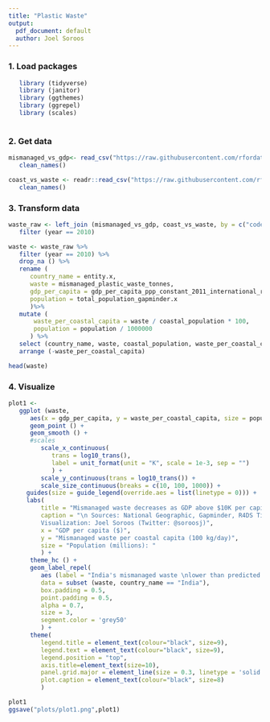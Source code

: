 ```yaml
---
title: "Plastic Waste"
output:
  pdf_document: default
  author: Joel Soroos
---
```


### 1. Load packages
```r

   library (tidyverse)
   library (janitor)
   library (ggthemes)
   library (ggrepel)
   library (scales)
   
```


### 2. Get data
```r

mismanaged_vs_gdp<- read_csv("https://raw.githubusercontent.com/rfordatascience/tidytuesday/master/data/2019/2019-05-21/per-capita-mismanaged-plastic-waste-vs-gdp-per-capita.csv") %>%
   clean_names()

coast_vs_waste <- readr::read_csv("https://raw.githubusercontent.com/rfordatascience/tidytuesday/master/data/2019/2019-05-21/coastal-population-vs-mismanaged-plastic.csv") %>%
   clean_names()

```


### 3. Transform data
```r

waste_raw <- left_join (mismanaged_vs_gdp, coast_vs_waste, by = c("code", "year")) %>%
   filter (year == 2010)

waste <- waste_raw %>%
   filter (year == 2010) %>%
   drop_na () %>%
   rename (
      country_name = entity.x,
      waste = mismanaged_plastic_waste_tonnes,
      gdp_per_capita = gdp_per_capita_ppp_constant_2011_international_rate,
      population = total_population_gapminder.x
      )%>%
   mutate (
       waste_per_coastal_capita = waste / coastal_population * 100,
       population = population / 1000000
      ) %>%
   select (country_name, waste, coastal_population, waste_per_coastal_capita,  gdp_per_capita, population) %>%
   arrange (-waste_per_coastal_capita)

head(waste)

```


### 4. Visualize
```r

plot1 <-
   ggplot (waste,
      aes(x = gdp_per_capita, y = waste_per_coastal_capita, size = population)) +
      geom_point () +
      geom_smooth () +
      #scales
         scale_x_continuous(
            trans = log10_trans(),
            label = unit_format(unit = "K", scale = 1e-3, sep = "")
            ) +
         scale_y_continuous(trans = log10_trans()) +
         scale_size_continuous(breaks = c(10, 100, 1000)) +
     guides(size = guide_legend(override.aes = list(linetype = 0))) +
     labs(
         title = "Mismanaged waste decreases as GDP above $10K per capita",
         caption = "\n Sources: National Geographic, Gapminder, R4DS Tidy Tuesday
         Visualization: Joel Soroos (Twitter: @soroosj)",
         x = "GDP per capita ($)",
         y = "Mismanaged waste per coastal capita (100 kg/day)",
         size = "Population (millions): "
         ) +
      theme_hc () +
      geom_label_repel(
         aes (label = "India's mismanaged waste \nlower than predicted \nfor its per capita GDP"),
         data = subset (waste, country_name == "India"),
         box.padding = 0.5, 
         point.padding = 0.5,
         alpha = 0.7,
         size = 3,
         segment.color = 'grey50'
         ) +
      theme(
         legend.title = element_text(colour="black", size=9),
         legend.text = element_text(colour="black", size=9),
         legend.position = "top",
         axis.title=element_text(size=10),
         panel.grid.major = element_line(size = 0.3, linetype = 'solid'),
         plot.caption = element_text(colour="black", size=8)
         )

plot1
ggsave("plots/plot1.png",plot1)

```
